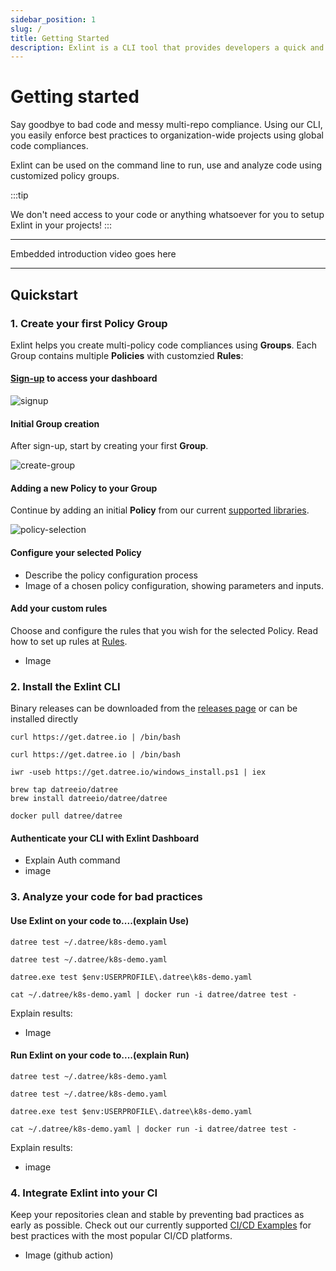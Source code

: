 ```yaml
---
sidebar_position: 1
slug: /
title: Getting Started
description: Exlint is a CLI tool that provides developers a quick and efficient application of multiple coding rule policies in multiple projects
---
```



# Getting started

Say goodbye to bad code and messy multi-repo compliance.
Using our CLI, you easily enforce best practices to organization-wide projects using global code compliances.

Exlint can be used on the command line to run, use and analyze code using customized policy groups.

:::tip

We don't need access to your code or anything whatsoever for you to setup Exlint in your projects!
:::

---

Embedded introduction video goes here

---

## Quickstart

### 1. Create your first Policy Group

Exlint helps you create multi-policy code compliances using **Groups**. Each Group contains multiple **Policies** with customzied **Rules**:&#x20;

#### [Sign-up](app.exlint.io) to access your dashboard

<div style={{ display: 'flex', justifyContent: 'center', alignItems: 'center' }}>
	<img src="/img/signup.png" alt="signup" className={styles.image} style={{ maxWidth: '300px' }} />
</div>

#### Initial Group creation

After sign-up, start by creating your first **Group**.

<div style={{ display: 'flex', justifyContent: 'center', alignItems: 'center' }}>
	<img
		src="/img/createGroup.png"
		alt="create-group"
		className={styles.image}
		style={{ maxWidth: '600px' }}
	/>
</div>

#### Adding a new Policy to your Group

Continue by adding an initial **Policy** from our current [supported libraries](/supported-libraries).

<div style={{ display: 'flex', justifyContent: 'center', alignItems: 'center' }}>
	<img
		src="/img/policySelection.png"
		alt="policy-selection"
		className={styles.image}
		style={{ maxWidth: '600px' }}
	/>
</div>

#### Configure your selected Policy

-   Describe the policy configuration process
-   Image of a chosen policy configuration, showing parameters and inputs.

#### Add your custom rules

Choose and configure the rules that you wish for the selected Policy. Read how to set up rules at [Rules](/Rules).

-   Image

### 2. Install the Exlint CLI

Binary releases can be downloaded from the [releases page](https://github.com/Exlint/CLI/releases) or can be installed directly

<Tabs>
  <TabItem value='Linux' label='Linux' default>

    curl https://get.datree.io | /bin/bash

  </TabItem>
  <TabItem value='MacOS' label='MacOS'>

    curl https://get.datree.io | /bin/bash

  </TabItem>
  <TabItem value='Windows (PowerShell)' label='Windows (PowerShell)'>

    iwr -useb https://get.datree.io/windows_install.ps1 | iex

  </TabItem>
  <TabItem value='Homebrew' label='Homebrew'>

    brew tap datreeio/datree
    brew install datreeio/datree/datree

  </TabItem>
  <TabItem value='Docker' label='Docker'>

    docker pull datree/datree

  </TabItem>
</Tabs>

#### Authenticate your CLI with Exlint Dashboard

-   Explain Auth command
-   image

### 3. Analyze your code for bad practices

#### Use Exlint on your code to....(explain Use)

<Tabs>
  <TabItem value='Linux' label='Linux' default>

    datree test ~/.datree/k8s-demo.yaml

  </TabItem>
  <TabItem value='MacOS' label='MacOS'>

    datree test ~/.datree/k8s-demo.yaml

  </TabItem>
  <TabItem value='Windows (PowerShell)' label='Windows (PowerShell)'>

    datree.exe test $env:USERPROFILE\.datree\k8s-demo.yaml

  </TabItem>
  <TabItem value='Docker' label='Docker'>

    cat ~/.datree/k8s-demo.yaml | docker run -i datree/datree test -

  </TabItem>
</Tabs>

Explain results:

-   Image

#### Run Exlint on your code to....(explain Run)

<Tabs>
  <TabItem value='Linux' label='Linux' default>

    datree test ~/.datree/k8s-demo.yaml

  </TabItem>
  <TabItem value='MacOS' label='MacOS'>

    datree test ~/.datree/k8s-demo.yaml

  </TabItem>
  <TabItem value='Windows (PowerShell)' label='Windows (PowerShell)'>

    datree.exe test $env:USERPROFILE\.datree\k8s-demo.yaml

  </TabItem>
  <TabItem value='Docker' label='Docker'>

    cat ~/.datree/k8s-demo.yaml | docker run -i datree/datree test -

  </TabItem>
</Tabs>

Explain results:

-   image

### 4. Integrate Exlint into your CI&#x20;

Keep your repositories clean and stable by preventing bad practices as early as possible.
Check out our currently supported [CI/CD Examples](/cicd-examples/github-action) for best practices with the most popular CI/CD platforms.

-   Image (github action)

